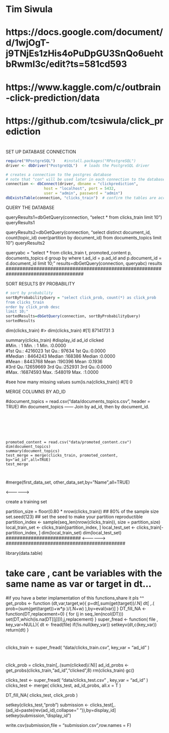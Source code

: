 #   Tim Siwula
#   https://docs.google.com/document/d/1wjOgT-j9TNjEs1zHis4oPuDpGU3SnQo6uehtbRwml3c/edit?ts=581cd593
#   https://www.kaggle.com/c/outbrain-click-prediction/data
#   https://github.com/tcsiwula/click_prediction
#
########################### SET UP DATABASE CONNECTION ################################
```R
require("RPostgreSQL")    #install.packages("RPostgreSQL")
driver <- dbDriver("PostgreSQL")   # loads the PostgreSQL driver

# creates a connection to the postgres database
# note that "con" will be used later in each connection to the database
connection <- dbConnect(driver, dbname = "clickprediction",
                 host = "localhost", port = 5432,
                 user = "admin", password = "admin")
dbExistsTable(connection, "clicks_train")  # confirm the tables are accessible
```
####################################################################################


########################### QUERY THE DATABASE ########################################
queryResults1=dbGetQuery(connection, "select * from clicks_train limit 10")
queryResults1


queryResults2=dbGetQuery(connection, "select distinct document_id, count(topic_id) over(partition by document_id) from documents_topics limit 10")
queryResults2


queryabc = "select * from clicks_train t, promoted_content p, documents_topics d
group by 
where t.ad_id = p.ad_id and p.document_id = d.document_id limit 10;"
results=dbGetQuery(connection, queryabc)
results
####################################################################################








########################### SORT RESULTS BY PROBABILITY ################################

```R
# sort by probability
sortByProbabilityQuery = "select click_prob, count(*) as click_prob
from clicks_train
order by click_prob desc 
limit 10;"
sortedResults=dbGetQuery(connection, sortByProbabilityQuery)
sortedResults
```





dim(clicks_train)
#> dim(clicks_train)
#[1] 87141731        3

summary(clicks_train)
#display_id           ad_id           clicked      
#Min.   :       1   Min.   :     1   Min.   :0.0000  
#1st Qu.: 4216023   1st Qu.: 97634   1st Qu.:0.0000  
#Median : 8464243   Median :168386   Median :0.0000  
#Mean   : 8443768   Mean   :190396   Mean   :0.1936  
#3rd Qu.:12659669   3rd Qu.:252931   3rd Qu.:0.0000  
#Max.   :16874593   Max.   :548019   Max.   :1.0000  

#see how many missing values
sum(is.na(clicks_train))
#[1] 0

########################### MERGE COLUMNS BY AD_ID ###########################################
#document_topics = read.csv("data/documents_topics.csv", header = TRUE)
#in document_topics ------ Join by ad_id, then by document_id.
```






promoted_content = read.csv("data/promoted_content.csv")
dim(document_topics)
summary(document_topics)
test_merge = merge(clicks_train, promoted_content, by="ad_id",all=TRUE)
test_merge



```

#merge(first_data_set, other_data_set,by=”Name”,all=TRUE)




########################### <------------------> ###########################################












########################### create a training set ###########################################
partition_size = floor(0.80 * nrow(clicks_train)) ## 80% of the sample size
set.seed(123) ## set the seed to make your partition reproductible
partition_index <- sample(seq_len(nrow(clicks_train)), size = partition_size)
local_train_set <- clicks_train[partition_index, ]
local_test_set <- clicks_train[-partition_index, ]
dim(local_train_set)
dim(local_test_set)
########################### <------------------> ###########################################


























library(data.table)

# take care , cant be variables with the same name as var or target in dt... 
#if you have a beter implamentation of this functions,share it pls ^^
get_probs <- function (dt,var,target,w){
  p=dt[,sum(get(target))/.N]
  dt[ ,.( prob=(sum(get(target))+w*p )/(.N+w) ),by=eval(var)]
}
DT_fill_NA <- function(DT,replacement=0) {
  for (j in seq_len(ncol(DT)))
    set(DT,which(is.na(DT[[j]])),j,replacement)
}
super_fread <- function( file , key_var=NULL){
  dt <- fread(file)
  if(!is.null(key_var)) setkeyv(dt,c(key_var))
  return(dt)
}

#
clicks_train  <- super_fread( "data/clicks_train.csv", key_var = "ad_id" )

#
click_prob = clicks_train[,.(sum(clicked)/.N)]
ad_id_probs   <- get_probs(clicks_train,"ad_id","clicked",8)
rm(clicks_train)
gc()

clicks_test   <- super_fread( "data/clicks_test.csv" , key_var = "ad_id" )
clicks_test <- merge( clicks_test, ad_id_probs, all.x = T )

DT_fill_NA( clicks_test, click_prob )

setkey(clicks_test,"prob")
submission <- clicks_test[,.(ad_id=paste(rev(ad_id),collapse=" ")),by=display_id]
setkey(submission,"display_id")

write.csv(submission,file = "submission.csv",row.names = F)
